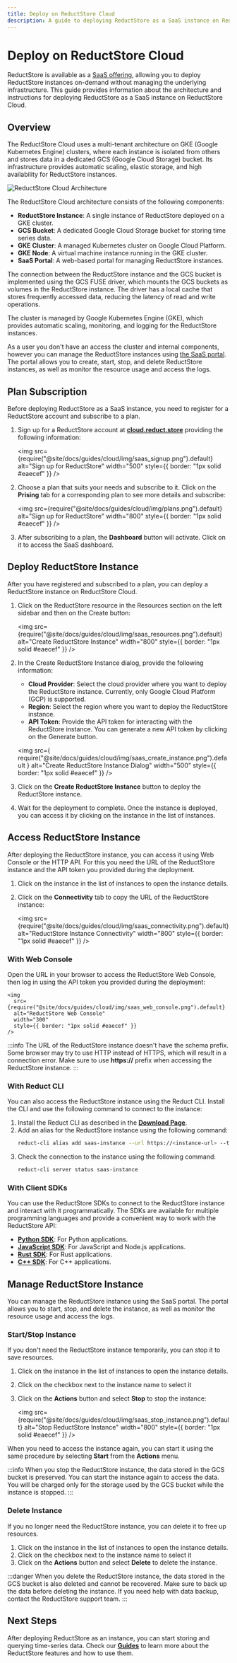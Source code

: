 ```yaml
---
title: Deploy on ReductStore Cloud
description: A guide to deploying ReductStore as a SaaS instance on ReductStore Cloud, fully managed Cloud Storage for time-series data.
---
```



# Deploy on ReductStore Cloud

<head>
  <link
    rel="canonical"
    href="https://www.reduct.store/docs/guides/cloud/saas"
  />
</head>

ReductStore is available as a [SaaS offering](/solutions/cloud), allowing you to deploy ReductStore instances on-demand without managing the underlying infrastructure. This guide provides information about the architecture and instructions for deploying ReductStore as a SaaS instance on ReductStore Cloud.

## Overview

The ReductStore Cloud uses a multi-tenant architecture on GKE (Google Kubernetes Engine) clusters,
where each instance is isolated from others and stores data in a dedicated GCS (Google Cloud Storage) bucket.
Its infrastructure provides automatic scaling, elastic storage, and high availability for ReductStore instances.

![ReductStore Cloud Architecture](./img/saas_diagram.png)

The ReductStore Cloud architecture consists of the following components:

- **ReductStore Instance**: A single instance of ReductStore deployed on a GKE cluster.
- **GCS Bucket**: A dedicated Google Cloud Storage bucket for storing time series data.
- **GKE Cluster**: A managed Kubernetes cluster on Google Cloud Platform.
- **GKE Node**: A virtual machine instance running in the GKE cluster.
- **SaaS Portal**: A web-based portal for managing ReductStore instances.

The connection between the ReductStore instance and the GCS bucket is implemented using the GCS FUSE driver, which mounts the GCS buckets as volumes in the ReductStore instance.
The driver has a local cache that stores frequently accessed data, reducing the latency of read and write operations.

The cluster is managed by Google Kubernetes Engine (GKE), which provides automatic scaling, monitoring, and logging for the ReductStore instances.

As a user you don't have an access the cluster and internal components, however you can manage the ReductStore instances using [the SaaS portal](https://cloud.reduct.store).
The portal allows you to create, start, stop, and delete ReductStore instances, as well as monitor the resource usage and access the logs.

## Plan Subscription

Before deploying ReductStore as a SaaS instance, you need to register for a ReductStore account and subscribe to a plan.

1. Sign up for a ReductStore account at **[cloud.reduct.store](https://cloud.reduct.store/signup)** providing the following information:

   <img
     src={require("@site/docs/guides/cloud/img/saas_signup.png").default}
     alt="Sign up for ReductStore"
     width="500"
     style={{ border: "1px solid #eaecef" }}
   />

2. Choose a plan that suits your needs and subscribe to it. Click on the **Prising** tab for a corresponding plan to see more details and subscribe:

   <img
     src={require("@site/docs/guides/cloud/img/plans.png").default}
     alt="Sign up for ReductStore"
     width="800"
     style={{ border: "1px solid #eaecef" }}
   />

3. After subscribing to a plan, the **Dashboard** button will activate. Click on it to access the SaaS dashboard.

## Deploy ReductStore Instance

After you have registered and subscribed to a plan, you can deploy a ReductStore instance on ReductStore Cloud.

1. Click on the ReductStore resource in the Resources section on the left sidebar and then on the Create button:

   <img
     src={require("@site/docs/guides/cloud/img/saas_resources.png").default}
     alt="Create ReductStore Instance"
     width="800"
     style={{ border: "1px solid #eaecef" }}
   />

2. In the Create ReductStore Instance dialog, provide the following information:

   - **Cloud Provider**: Select the cloud provider where you want to deploy the ReductStore instance. Currently, only Google Cloud Platform (GCP) is supported.
   - **Region**: Select the region where you want to deploy the ReductStore instance.
   - **API Token**: Provide the API token for interacting with the ReductStore instance. You can generate a new API token by clicking on the Generate button.

   <img
     src={
       require("@site/docs/guides/cloud/img/saas_create_instance.png").default
     }
     alt="Create ReductStore Instance Dialog"
     width="500"
     style={{ border: "1px solid #eaecef" }}
   />

3. Click on the **Create ReductStore Instance** button to deploy the ReductStore instance.
4. Wait for the deployment to complete. Once the instance is deployed, you can access it by clicking on the instance in the list of instances.

## Access ReductStore Instance

After deploying the ReductStore instance, you can access it using Web Console or the HTTP API.
For this you need the URL of the ReductStore instance and the API token you provided during the deployment.

1. Click on the instance in the list of instances to open the instance details.
2. Click on the **Connectivity** tab to copy the URL of the ReductStore instance:

   <img
     src={require("@site/docs/guides/cloud/img/saas_connectivity.png").default}
     alt="ReductStore Instance Connectivity"
     width="800"
     style={{ border: "1px solid #eaecef" }}
   />

### With Web Console

Open the URL in your browser to access the ReductStore Web Console, then log in using the API token you provided during the deployment:

    <img
      src={require("@site/docs/guides/cloud/img/saas_web_console.png").default}
      alt="ReductStore Web Console"
      width="300"
      style={{ border: "1px solid #eaecef" }}
    />

:::info
The URL of the ReductStore instance doesn't have the schema prefix. Some browser may try to use HTTP instead of HTTPS, which will result in a connection error. Make sure to use **https://** prefix when accessing the ReductStore instance.
:::

### With Reduct CLI

You can also access the ReductStore instance using the Reduct CLI. Install the CLI and use the following command to connect to the instance:

1. Install the Reduct CLI as described in the **[Download Page](/download)**.
2. Add an alias for the ReductStore instance using the following command:
   ```bash
   reduct-cli alias add saas-instance --url https://<instance-url> --token <api-token>
   ```
3. Check the connection to the instance using the following command:
   ```bash
   reduct-cli server status saas-instance
   ```

### With Client SDKs

You can use the ReductStore SDKs to connect to the ReductStore instance and interact with it programmatically. The SDKs are available for multiple programming languages and provide a convenient way to work with the ReductStore API:

- **[Python SDK](../../getting-started/with-python)**: For Python applications.
- **[JavaScript SDK](../../getting-started/with-javascript)**: For JavaScript and Node.js applications.
- **[Rust SDK](../../getting-started/with-rust)**: For Rust applications.
- **[C++ SDK](../../getting-started/with-cpp)**: For C++ applications.

## Manage ReductStore Instance

You can manage the ReductStore instance using the SaaS portal. The portal allows you to start, stop, and delete the instance, as well as monitor the resource usage and access the logs.

### Start/Stop Instance

If you don't need the ReductStore instance temporarily, you can stop it to save resources.

1. Click on the instance in the list of instances to open the instance details.
2. Click on the checkbox next to the instance name to select it
3. Click on the **Actions** button and select **Stop** to stop the instance:

   <img
     src={require("@site/docs/guides/cloud/img/saas_stop_instance.png").default}
     alt="Stop ReductStore Instance"
     width="800"
     style={{ border: "1px solid #eaecef" }}
   />

When you need to access the instance again, you can start it using the same procedure by selecting **Start** from the **Actions** menu.

:::info
When you stop the ReductStore instance, the data stored in the GCS bucket is preserved. You can start the instance again to access the data.
You will be charged only for the storage used by the GCS bucket while the instance is stopped.
:::

### Delete Instance

If you no longer need the ReductStore instance, you can delete it to free up resources.

1. Click on the instance in the list of instances to open the instance details.
2. Click on the checkbox next to the instance name to select it
3. Click on the **Actions** button and select **Delete** to delete the instance.

:::danger
When you delete the ReductStore instance, the data stored in the GCS bucket is also deleted and cannot be recovered. Make sure to back up the data before deleting the instance.
If you need help with data backup, contact the ReductStore support team.
:::

## Next Steps

After deploying ReductStore as an instance, you can start storing and querying time-series data. Check our **[Guides](../index.mdx)** to learn more about the ReductStore features and how to use them.
